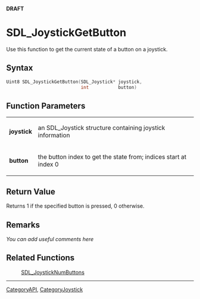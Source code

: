 <span color="red">'''DRAFT'''</span>

= SDL_JoystickGetButton =
Use this function to get the current state of a button on a joystick.


== Syntax ==
<syntaxhighlight lang='c++'>
Uint8 SDL_JoystickGetButton(SDL_Joystick* joystick,
                            int           button)
</syntaxhighlight>

== Function Parameters ==
{|
|'''joystick'''
|an SDL_Joystick structure containing joystick information
|-
|'''button'''
|the button index to get the state from; indices start at index 0
|}

== Return Value ==
Returns 1 if the specified button is pressed, 0 otherwise.

== Remarks ==
''You can add useful comments here''

== Related Functions ==
:[[SDL_JoystickNumButtons]]

----
[[CategoryAPI]], [[CategoryJoystick]]
